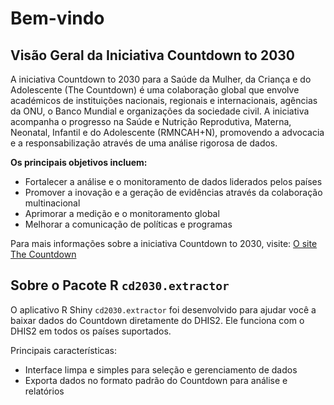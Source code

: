 # Bem-vindo {.unnumbered}

## Visão Geral da Iniciativa Countdown to 2030 {.unnumbered}

A iniciativa Countdown to 2030 para a Saúde da Mulher, da Criança e do Adolescente (The Countdown) é uma colaboração global que envolve académicos de instituições nacionais, regionais e internacionais, agências da ONU, o Banco Mundial e organizações da sociedade civil. A iniciativa acompanha o progresso na Saúde e Nutrição Reprodutiva, Materna, Neonatal, Infantil e do Adolescente (RMNCAH+N), promovendo a advocacia e a responsabilização através de uma análise rigorosa de dados.

**Os principais objetivos incluem:**

-   Fortalecer a análise e o monitoramento de dados liderados pelos países
-   Promover a inovação e a geração de evidências através da colaboração multinacional
-   Aprimorar a medição e o monitoramento global
-   Melhorar a comunicação de políticas e programas

Para mais informações sobre a iniciativa Countdown to 2030, visite: [O site The Countdown](https://www.countdown2030.org/about)

## Sobre o Pacote R `cd2030.extractor` {.unnumbered}

O aplicativo R Shiny `cd2030.extractor` foi desenvolvido para ajudar você a baixar dados do Countdown diretamente do DHIS2. Ele funciona com o DHIS2 em todos os países suportados.

Principais características:

- Interface limpa e simples para seleção e gerenciamento de dados
- Exporta dados no formato padrão do Countdown para análise e relatórios
